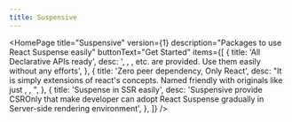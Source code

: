 ```yaml
---
title: Suspensive
---
```



<HomePage
  title="Suspensive"
  version={1}
  description="Packages to use React Suspense easily"
  buttonText="Get Started"
  items={[
    {
      title: 'All Declarative APIs ready',
      desc: '<Suspense/>, <ErrorBoundary/>, <ErrorBoundaryGroup/>, etc. are provided. Use them easily without any efforts',
    },
    {
      title: 'Zero peer dependency, Only React',
      desc: "It is simply extensions of react's concepts. Named friendly with originals like just <Suspense/>, <ErrorBoundary/>, <ErrorBoundaryGroup/>",
    },
    {
      title: 'Suspense in SSR easily',
      desc: 'Suspensive provide CSROnly that make developer can adopt React Suspense gradually in Server-side rendering environment',
    },
  ]}
/>
